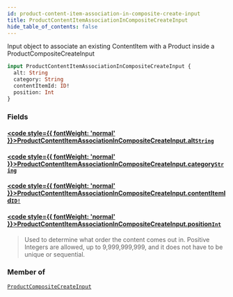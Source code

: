 ```yaml
---
id: product-content-item-association-in-composite-create-input
title: ProductContentItemAssociationInCompositeCreateInput
hide_table_of_contents: false
---
```








Input object to associate an existing ContentItem with a Product inside a ProductCompositeCreateInput

```graphql
input ProductContentItemAssociationInCompositeCreateInput {
  alt: String
  category: String
  contentItemId: ID!
  position: Int
}
```


### Fields

#### [<code style={{ fontWeight: 'normal' }}>ProductContentItemAssociationInCompositeCreateInput.<b>alt</b></code>](#)<Bullet />[`String`](/demand/api/graphql-admin/reference/scalars/string) <Badge class="secondary" text="scalar"/>
> 
> 

#### [<code style={{ fontWeight: 'normal' }}>ProductContentItemAssociationInCompositeCreateInput.<b>category</b></code>](#)<Bullet />[`String`](/demand/api/graphql-admin/reference/scalars/string) <Badge class="secondary" text="scalar"/>
> 
> 

#### [<code style={{ fontWeight: 'normal' }}>ProductContentItemAssociationInCompositeCreateInput.<b>contentItemId</b></code>](#)<Bullet />[`ID!`](/demand/api/graphql-admin/reference/scalars/id) <Badge class="secondary" text="non-null"/> <Badge class="secondary" text="scalar"/>
> 
> 

#### [<code style={{ fontWeight: 'normal' }}>ProductContentItemAssociationInCompositeCreateInput.<b>position</b></code>](#)<Bullet />[`Int`](/demand/api/graphql-admin/reference/scalars/int) <Badge class="secondary" text="scalar"/>
> Used to determine what order the content comes out in.
Positive Integers are allowed, up to 9,999,999,999, and it does not have to be unique or sequential.
> 



### Member of

[`ProductCompositeCreateInput`](/demand/api/graphql-admin/reference/inputs/product-composite-create-input)  <Badge class="secondary" text="input"/>



